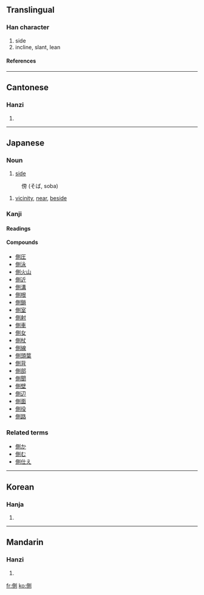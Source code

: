 {{see|侧}}

==Translingual==
===Han character===
{{Han char|rad=人|as=09|sn=11|four=2220<sub>0</sub>|canj=人月金弓 (OBCN)}}
# side
# incline, slant, lean
====References====
{{Han ref|kx=0111.340|dkj=00897|dj=0238.060|hdz=10189.120|uh=5074|ud=20596|bh=B0BC|bd=45244}}
----
==Cantonese==
===Hanzi===
{{yue-hanzi|jyut=|y=jak1}}
# {{defn|Cantonese}}
----
==Japanese==


===Noun===
{{janoun|がわ|gawa}}
# [[side]]

{{janoun|そば|soba}}
:傍 (そば, soba)
# [[vicinity]], [[near]], [[beside]]


===Kanji===
{{ja-kanji|grade=|rs=人09}}
====Readings====
{{ja-readings|on=[[そく]] ([[soku]]), [[しょく]] ([[shoku]])|kun=[[かわ]] ([[kawa]]), [[かたわら]] ([[側ら]], [[katawara]]), [[そばめる]] ([[側める]], [[sobameru]])}}
====Compounds====
*[[側圧]]
*[[側泳]]
*[[側火山]]
*[[側近]]
*[[側溝]]
*[[側根]]
*[[側鎖]]
*[[側室]]
*[[側射]]
*[[側車]]
*[[側女]]
*[[側杖]]
*[[側線]]
*[[側頭葉]]
*[[側背]]
*[[側部]]
*[[側聞]]
*[[側壁]]
*[[側辺]]
*[[側面]]
*[[側役]]
*[[側路]]


===Related terms===
*[[側か]]
*[[側む]]
*[[側仕え]]
----
==Korean==
===Hanja===
{{ko-hanja|hangeul=측|rv=cheuk|mr=ch'ŭk}}
# {{defn|Korean}}
----
==Mandarin==
===Hanzi===
{{cmn-hanzi|sim=侧|pin=[[cè]] (ce4)|wg=ts'e<sup>4</sup>}}
# {{defn|Mandarin}}

[[fr:側]]
[[ko:側]]